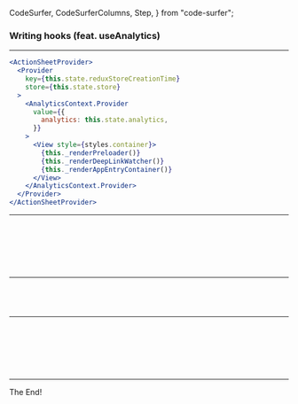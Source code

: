   CodeSurfer,
  CodeSurferColumns,
  Step,
} from "code-surfer";


### Writing hooks (feat. useAnalytics)


---

<CodeSurfer>

```jsx title="Adding the context provider"
<ActionSheetProvider>
  <Provider
    key={this.state.reduxStoreCreationTime}
    store={this.state.store}
  >
    <AnalyticsContext.Provider
      value={{
        analytics: this.state.analytics,
      }}
    >
      <View style={styles.container}>
        {this._renderPreloader()}
        {this._renderDeepLinkWatcher()}
        {this._renderAppEntryContainer()}
      </View>
    </AnalyticsContext.Provider>
  </Provider>
</ActionSheetProvider>
```

</CodeSurfer>

---

<CodeSurfer>

```js title="The useAnalytics hook" file=./use-analytics.js
```
```js 5:11 file=./use-analytics.js
```
```js 12:14 file=./use-analytics.js
```
```js 16:26 file=./use-analytics.js
```
```js 28:32 file=./use-analytics.js
```
```js 34 file=./use-analytics.js
```
```js file=./use-analytics.js
```

</CodeSurfer>

---

<CodeSurfer>

```js title="Setting up the test mount" file=./mount.js
```
```js 49:51 file=./mount.js
```
```js 16:36 file=./mount.js
```
```js 37:54 file=./mount.js
```

</CodeSurfer>

---

<CodeSurfer>

```js title="Testing the hook" file=./use-analytics-test.js
```
```js 8:23 file=./use-analytics-test.js
```
```js 27:38 file=./use-analytics-test.js
```
```js 35,54 file=./use-analytics-test.js
```
```js 49:55 file=./use-analytics-test.js
```
```js 57:64 file=./use-analytics-test.js
```
```js 66:79 file=./use-analytics-test.js
```

</CodeSurfer>

---

The End!
